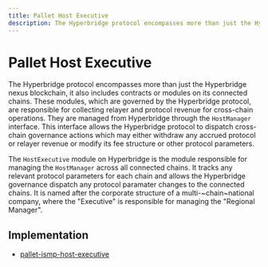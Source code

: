 ```yaml
---
title: Pallet Host Executive
description: The Hyperbridge protocol encompasses more than just the Hyperbridge Nexus blockchain, it also includes contracts or modules on its connected chains. These modules, which are governed by the Hyperbridge protocol, are responsible for collecting relayer and protocol revenue for cross-chain operations.
---
```


# Pallet Host Executive

The Hyperbridge protocol encompasses more than just the Hyperbridge nexus blockchain, it also includes contracts or modules on its connected chains. These modules, which are governed by the Hyperbridge protocol, are responsible for collecting relayer and protocol revenue for cross-chain operations. They are managed from Hyperbridge through the `HostManager` interface. This interface allows the Hyperbridge protocol to dispatch cross-chain governance actions which may either withdraw any accrued protocol or relayer revenue or modify its fee structure or other protocol parameters.

The `HostExecutive` module on Hyperbridge is the module responsible for managing the `HostManager` across all connected chains. It tracks any relevant protocol parameters for each chain and allows the Hyperbridge governance dispatch any protocol paramater changes to the connected chains. It is named after the corporate structure of a multi-~chain~national company, where the "Executive" is responsible for managing the "Regional Manager".


## Implementation

 - [pallet-ismp-host-executive](https://github.com/polytope-labs/hyperbridge/blob/main/modules/ismp/pallets/host-executive/src/lib.rs)

